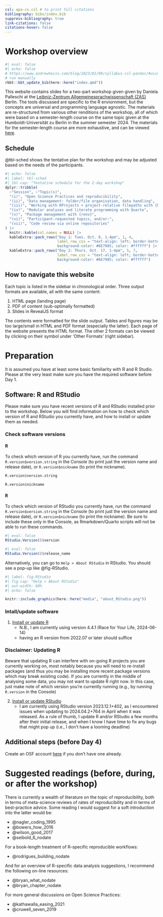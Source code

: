 ```yaml
---
csl: apa-cv.csl # to print full citations
bibliography: bibs/index.bib
suppress-bibliography: true
link-citations: false
citations-hover: false
---
```


# Workshop overview

```r
#| eval: false
#| echo: false
# https://www.andrewheiss.com/blog/2023/01/09/syllabus-csl-pandoc/#using-other-styles
# run manually
rbbt::bbt_update_bib(here::here("index.qmd"))
```

This website contains slides for a two-part workshop given given by Daniela Palleschi at the [Leibniz-Zentrum Allgemeinesprachwissenschaft (ZAS)](https://ssol.ff.cuni.cz/) Berlin. The tools discussed are specific to the R enviornment, but the concepts are universal and programming language agnostic. The materials are re-structured from various other renditions of the workshop, all of which were based on a semester-length course on the same topic given at the Humboldt-Universität zu Berlin in the summer semester 2024. The materials for the semester-length course are more exhaustive, and can be viewed [here](https://daniela-palleschi.github.io/r4repro_SoSe2024/).

## Schedule

@tbl-sched shows the tentative plan for the workshop and may be adjusted based on the needs of the participants.

```r
#| echo: false
#| label: tbl-sched
#| tbl-cap: "Tentative schedule for the 2-day workshop"
dplyr::tribble(
  ~"Session", ~"Topic(s)",
  "(i)", "Open Science Practices and reproducibility",
  "(ii)", "Data management: folder/file organisation, data handling",
  "(iii)", "Working with RProjects + project-relative filepaths with {here}",
  "(iv)", "Modular analyses and literate programming with Quarto",
  "(v)", "Package management with {renv}",
  "(vi)", "Participant-requested topics, and/or:",
  "(vii)", "Code review via online repositories"
) |> 
  knitr::kable(col.names = NULL) |> 
  kableExtra::pack_rows("Day 1: Tues. Oct. 8, 1-4pm", 1, 4,
                        label_row_css = "text-align: left; border-bottom: 1px solid;
                        background-color: #6E7985; color: #ffffff") |>
  kableExtra::pack_rows("Day 2: Thurs. Oct. 17, 1-4pm", 5, 7,
                        label_row_css = "text-align: left; border-bottom: 1px solid;
                        background-color: #6E7985; color: #ffffff")
```

## How to navigate this website

Each topic is listed in the sidebar in chronological order. Three output formats are available, all with the same content:

1. HTML page (landing page)
2. PDF of content (sub-optimally formatted)
3. Slides in RevealJS format

The contents were formatted for the slide output. Tables and figures may be too large/small in HTML and PDF format (especially the latter). Each page of the website presents the HTML format. The other 2 formats can be viewed by clicking on their symbol under 'Other Formats' (right sidebar).

# Preparation

It is assumed you have at least some basic familiarity with R and R Studio. Please at the very least make sure you have the required software before Day 1.

## Software: R and RStudio

Please make sure you have recent versions of R and RStudio installed prior to the workshop. Below you will find information on how to check which version of R and RStudio you currently have, and how to install or update them as needed.

### Check software versions

#### R

To check which version of R you currently have, run the command `R.version$version.string` in the Console (to print just the version name and release date), or `R.version$nickname` (to print the nickname).

```r
R.version$version.string
```

```r
R.version$nickname
```

#### R

To check which version of RStudio you currently have, run the command `R.version$version.string` in the Console (to print just the version name and release date), or `R.version$nickname` (to print the nickname). Be sure to include these only in the Console, as Rmarkdown/Quarto scripts will not be able to run these commands.

```r
#| eval: false
RStudio.Version()$version
```

```r
#| eval: false
RStudio.Version()$release_name
```

Alternatively, you can go to `Help > About RStudio` in RStudio. You should see a pop-up like @fig-RStudio.

```r
#| label: fig-RStudio
#| fig-cap: "Help > About RStudio"
#| out-width: 60%
#| echo: false

knitr::include_graphics(here::here("media", "about_RStudio.png"))
```

### Intall/update software

1. [Install or update R](https://www.r-project.org/) 
    + N.B., I am currently using version 4.4.1 (Race for Your Life, 2024-06-14)
    + having an R version from 2022.07 or later should suffice
    
::: {.callout-warning}
### Disclaimer: Updating R

Beware that updating R can interfere with on-going R projects you are currently working on, most notably because you will need to re-install packages (and thus you may be installing more recent package versions which may break existing code). If you are currently in the middle of analysing some data, you may not want to update R right now. In this case, just make note of which version you're currently running (e.g., by running `R.version` in the Console)
:::

2. [Install or update RStudio](https://posit.co/download/rstudio-desktop/)
    + I am currently using RStudio version 2023.12.1+402, as I encountered issues when updating to 2024.04.2+764 in April when it was released. As a rule of thumb, I update R and/or RStudio a few months after their initial release, and when I know I have time to fix any bugs that might pop up (i.e., I don't have a looming deadline)



## Additional steps (before Day 4)

Create an OSF account [here](https://osf.io/register) if you don't have one already.

# Suggested readings (before, during, or after the workshop)

There is currently a wealth of literature on the topic of reproducibility, both in terms of meta-science reviews of rates of reproducibility and in terms of best-practice advice. Some reading I would suggest for a soft introduction into the latter would be:

- @nagler_coding_1995
- @bowers_how_2016
- @wilson_good_2017
- @seibold_6_nodate

For a book-length treatment of R-specific reproducible workflows:

- @rodrigues_building_nodate

And for an overview of R-specific data analysis suggestions, I recommend the following on-line resources:

- @bryan_what_nodate
- @bryan_chapter_nodate

For more general discussions on Open Science Practices:

- @kathawalla_easing_2021
- @cruwell_seven_2019